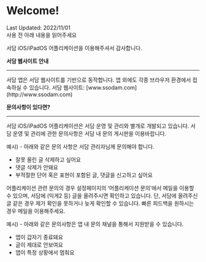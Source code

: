 
# Welcome!

<div style={{ textAlign: 'right' }}>
  Last Updated: 2022/11/01
</div>

<Callout emoji="💡">
  사용 전 아래 내용을 읽어주세요
</Callout>

서담 iOS/iPadOS 어플리케이션을 이용해주셔서 감사합니다.

**서담 웹사이트 안내**
<hr/>
서담 앱은 서담 웹사이트를 기반으로 동작합니다. 앱 외에도 각종 브라우저 환경에서 접속하실 수 있습니다.  
서담 웹사이트: [www.ssodam.com](http://www.ssodam.com)

**문의사항이 있다면?**
<hr/>
서담 iOS/iPadOS 어플리케이션은 서담 운영 및 관리와 별개로 개발되고 있습니다.  
서담 운영 및 관리에 관한 문의사항은 서담 내 문의 게시판을 이용바랍니다.

예시) - 아래와 같은 문의 사항은 서담 관리자님께 문의해야 합니다.

- 잘못 올린 글 삭제하고 싶어요
- 댓글 삭제가 안돼요
- 부적절한 단어 혹은 표현이 포함된 글, 댓글을 신고하고 싶어요

어플리케이션 관련 문의의 경우 설정페이지의 ‘어플리케이션 문의’에서 메일을 이용할 수 있으며, 서담에 (익게2 등) 글을 올려주시면 확인하고 있습니다. 단, 서담에 올려주신 글 같은 경우 제가 확인을 못하거나 늦게 확인할 수 있습니다. 빠른 피드백을 원하시는 경우 메일을 이용해주세요.

예시) - 아래와 같은 문의사항은 앱 내 문의 채널을 통해서 지원받을 수 있습니다.

- 앱이 갑자기 종료돼요
- 글이 제대로 안보여요
- 앱이 특정 상황에서 멈춰요